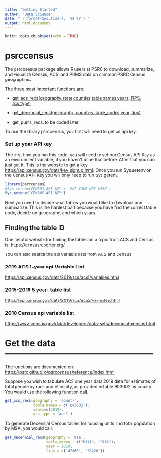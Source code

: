 ```yaml
---
title: "Getting Started"
author: "Data Science"
date: "`r format(Sys.time(), '%B %Y')`"
output: html_document
---
```


```r
knitr::opts_chunk$set(echo = TRUE)
```

# psrccensus

The psrccensus package allows R users at PSRC to download, summarize, and visualize Census, ACS, and PUMS data on common PSRC Census geographies.

The three most important functions are:

-   [get_acs_recs(geography,state,counties,table.names.years, FIPS, acs.type)](https://psrc.github.io/psrccensus/reference/get_acs_recs.html "function for getting ACS tables")

-   [get_decennial_recs(geography, counties, table_codes,year, fips)](https://psrc.github.io/psrccensus/reference/get_decennial_recs.html "functions for getting Census tables")

-   get_pums_recs: to be coded later

To use the library psrccensus, you first will need to get an api key.

### Set up your API key

The first time you run this code, you will need to set our Census API Key as an environment variable, if you haven't done that before. After that you can just get it. This is the website to get a key: <https://api.census.gov/data/key_signup.html>. Once you run Sys.setenv on the Census API Key you will only need to run Sys.getenv.

```r
library(psrccensus)
#Sys.setenv(CENSUS_API_KEY = 'PUT YOUR KEY HERE')
Sys.getenv("CENSUS_API_KEY")
```

Next you need to decide what tables you would like to download and summarize. This is the hardest part because you have find the correct table code, decide on geography, and which years.

## Finding the table ID

One helpful website for finding the tables on a topic from ACS and Census is: <https://censusreporter.org/>

You can also search the api variable lists from ACS and Census.

### 2019 ACS 1-year api Variable List

<https://api.census.gov/data/2019/acs/acs1/variables.html>

### 2015-2019 5 year- table list

<https://api.census.gov/data/2019/acs/acs5/variables.html>

### 2010 Census api variable list

<https://www.census.gov/data/developers/data-sets/decennial-census.html>

# Get the data -----------------------------------------------------

The functions are documented on: <https://psrc.github.io/psrccensus/reference/index.html>

Suppose you wish to tabulate ACS one year data 2019 data for estimates of total people by race and ethnicity, as provided in table B03002 by county. You would use the following function call.

```r
get_acs_recs(geography = 'county',
             table.names = c('B03002'),
             years=c(2019),
             acs.type = 'acs1')


```

To generate Decennial Census tables for housing units and total population by MSA, you would call:

```r
get_decennial_recs(geography = 'msa',
                   table_codes = c("H001", "P001"),
                   year = 2010,
                   fips = c('42660', "28420"))

```

